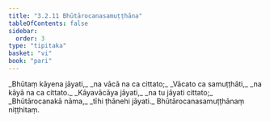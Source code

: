 ```yaml
---
title: "3.2.11 Bhūtārocanasamuṭṭhāna"
tableOfContents: false
sidebar:
  order: 3
type: "tipitaka"
basket: "vi"
book: "pari"
---
```



<DynamicBreadcrumb />

<Division number="268" book="pari">

<Paragraph number="1142" type="verses" book="pari">
_Bhūtaṃ kāyena jāyati,_  
_na vācā na ca cittato;_  
_Vācato ca samuṭṭhāti,_  
_na kāyā na ca cittato._  

</Paragraph>

<Paragraph number="1143" type="verses" book="pari">
_Kāyavācāya jāyati,_  
_na tu jāyati cittato;_  
_Bhūtārocanakā nāma,_  
_tīhi ṭhānehi jāyati._  


</Paragraph>
</Division>

<Paragraph number="1144" type="center" book="pari">
Bhūtārocanasamuṭṭhānaṃ niṭṭhitaṃ.
</Paragraph>